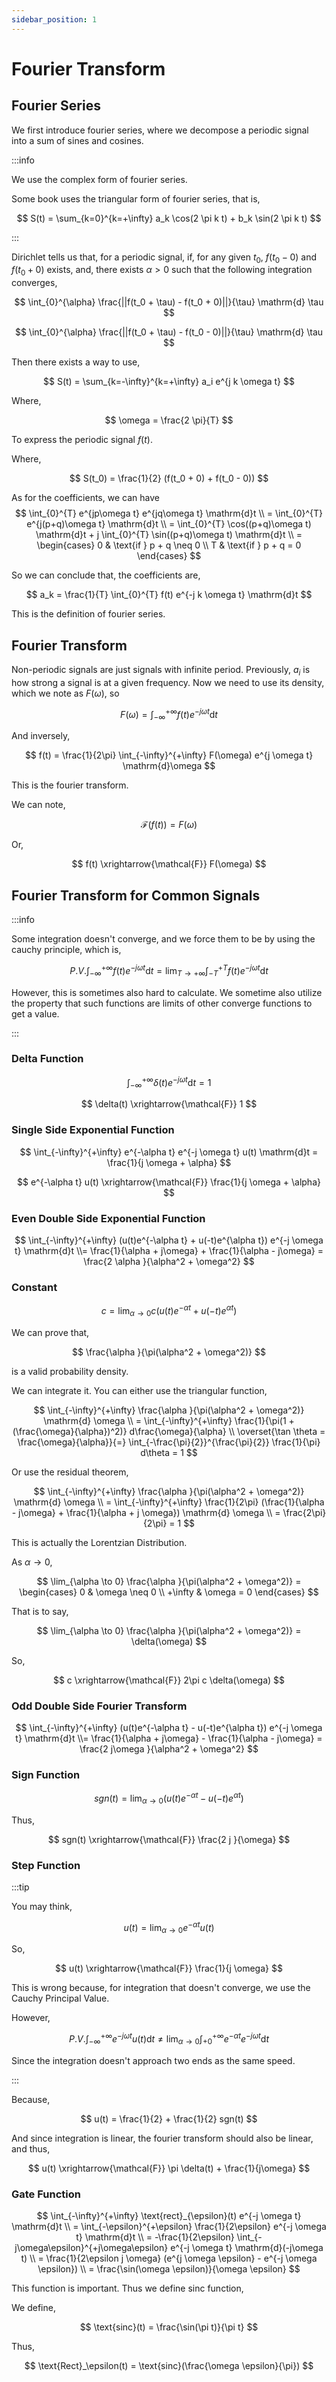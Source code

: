 ```yaml
---
sidebar_position: 1
---
```


# Fourier Transform

## Fourier Series

We first introduce fourier series, where we decompose a periodic signal into a sum of sines and cosines.

:::info

We use the complex form of fourier series.

Some book uses the triangular form of fourier series, that is,

$$
S(t) = \sum_{k=0}^{k=+\infty} a_k \cos(2 \pi k t) + b_k \sin(2 \pi k t)
$$

:::

Dirichlet tells us that, for a periodic signal, if, for any given $t_0$, $f(t_0-0)$ and $f(t_0+0)$ exists, and, there exists $\alpha > 0$ such that the following integration converges,

$$
\int_{0}^{\alpha} \frac{||f(t_0 + \tau) - f(t_0 + 0)||}{\tau} \mathrm{d} \tau
$$

$$
\int_{0}^{\alpha} \frac{||f(t_0 + \tau) - f(t_0 - 0)||}{\tau} \mathrm{d} \tau
$$

Then there exists a way to use,

$$
S(t) = \sum_{k=-\infty}^{k=+\infty} a_i e^{j k \omega t}
$$

Where,

$$
\omega = \frac{2 \pi}{T}
$$

To express the periodic signal $f(t)$.

Where,

$$
S(t_0) = \frac{1}{2} (f(t_0 + 0) + f(t_0 - 0))
$$

As for the coefficients, we can have
$$
\int_{0}^{T} e^{jp\omega t} e^{jq\omega t} \mathrm{d}t \\
= \int_{0}^{T} e^{j(p+q)\omega t} \mathrm{d}t \\
= \int_{0}^{T} \cos((p+q)\omega t) \mathrm{d}t + j \int_{0}^{T} \sin((p+q)\omega t) \mathrm{d}t \\
= \begin{cases}
0 & \text{if } p + q \neq 0 \\
T & \text{if } p + q = 0
\end{cases}
$$

So we can conclude that, the coefficients are,

$$
a_k = \frac{1}{T} \int_{0}^{T} f(t) e^{-j k \omega t} \mathrm{d}t
$$

This is the definition of fourier series.

## Fourier Transform

Non-periodic signals are just signals with infinite period. Previously, $a_i$ is how strong a signal is at a given frequency. Now we need to use its density, which we note as $F(\omega)$, so

$$
F(\omega) = \int_{-\infty}^{+\infty} f(t) e^{-j \omega t} \mathrm{d}t
$$

And inversely,

$$
f(t) = \frac{1}{2\pi} \int_{-\infty}^{+\infty} F(\omega) e^{j \omega t} \mathrm{d}\omega
$$

This is the fourier transform.

We can note,

$$
\mathcal{F}(f(t)) = F(\omega)
$$

Or,

$$
f(t) \xrightarrow{\mathcal{F}} F(\omega)
$$

## Fourier Transform for Common Signals

:::info

Some integration doesn't converge, and we force them to be by using the cauchy principle, which is,

$$
P.V. \int_{-\infty}^{+\infty} f(t) e^{-j \omega t} \mathrm{d}t = \lim_{T \to +\infty} \int_{-T}^{+T} f(t) e^{-j \omega t} \mathrm{d}t
$$

However, this is sometimes also hard to calculate. We sometime also utilize the property that such functions are limits of other converge functions to get a value.

:::

### Delta Function

$$
\int_{-\infty}^{+\infty} \delta(t) e^{-j \omega t} \mathrm{d}t = 1
$$

$$
\delta(t) \xrightarrow{\mathcal{F}} 1
$$

### Single Side Exponential Function

$$
\int_{-\infty}^{+\infty} e^{-\alpha t} e^{-j \omega t} u(t) \mathrm{d}t = \frac{1}{j \omega + \alpha}
$$

$$
e^{-\alpha t} u(t) \xrightarrow{\mathcal{F}} \frac{1}{j \omega + \alpha}
$$

### Even Double Side Exponential Function

$$
\int_{-\infty}^{+\infty} (u(t)e^{-\alpha t} + u(-t)e^{\alpha t}) e^{-j \omega t} \mathrm{d}t \\= \frac{1}{\alpha + j\omega} + \frac{1}{\alpha - j\omega} = \frac{2 \alpha }{\alpha^2 + \omega^2}
$$

### Constant

$$
c = \lim_{\alpha \to 0} c(u(t)e^{-\alpha t} + u(-t)e^{\alpha t})
$$

We can prove that,

$$
\frac{\alpha }{\pi(\alpha^2 + \omega^2)}
$$

is a valid probability density.

We can integrate it. You can either use the triangular function,

$$
\int_{-\infty}^{+\infty} \frac{\alpha }{\pi(\alpha^2 + \omega^2)} \mathrm{d} \omega \\
= \int_{-\infty}^{+\infty} \frac{1}{\pi(1 + (\frac{\omega}{\alpha})^2)} d\frac{\omega}{\alpha} \\
\overset{\tan \theta = \frac{\omega}{\alpha}}{=} \int_{-\frac{\pi}{2}}^{\frac{\pi}{2}} \frac{1}{\pi} d\theta = 1
$$

Or use the residual theorem,

$$
\int_{-\infty}^{+\infty} \frac{\alpha }{\pi(\alpha^2 + \omega^2)} \mathrm{d} \omega \\
= \int_{-\infty}^{+\infty} \frac{1}{2\pi} (\frac{1}{\alpha - j\omega} + \frac{1}{\alpha + j \omega}) \mathrm{d} \omega \\
= \frac{2\pi}{2\pi} = 1
$$

This is actually the Lorentzian Distribution.

As $\alpha \to 0$,

$$
\lim_{\alpha \to 0} \frac{\alpha }{\pi(\alpha^2 + \omega^2)} = \begin{cases}
0 & \omega \neq 0 \\
+\infty & \omega = 0
\end{cases}
$$

That is to say,

$$
\lim_{\alpha \to 0} \frac{\alpha }{\pi(\alpha^2 + \omega^2)} = \delta(\omega)
$$

So,

$$
c \xrightarrow{\mathcal{F}} 2\pi c \delta(\omega)
$$

### Odd Double Side Fourier Transform


$$
\int_{-\infty}^{+\infty} (u(t)e^{-\alpha t} - u(-t)e^{\alpha t}) e^{-j \omega t} \mathrm{d}t \\= \frac{1}{\alpha + j\omega} - \frac{1}{\alpha - j\omega} = \frac{2 j\omega }{\alpha^2 + \omega^2}
$$

### Sign Function

$$
sgn(t) = \lim_{\alpha \to 0} (u(t)e^{-\alpha t} - u(-t)e^{\alpha t})
$$

Thus,

$$
sgn(t) \xrightarrow{\mathcal{F}} \frac{2 j }{\omega}
$$

### Step Function


:::tip

You may think,

$$
u(t) = \lim_{\alpha \to 0} e^{-\alpha t} u(t)
$$

So,

$$
u(t) \xrightarrow{\mathcal{F}} \frac{1}{j \omega}
$$

This is wrong because, for integration that doesn't converge, we use the Cauchy Principal Value.

However,

$$
P.V. \int_{-\infty}^{+\infty} e^{-j \omega t} u(t) \mathrm{d}t \neq \lim_{\alpha \to 0} \int_{+0}^{+\infty} e^{-\alpha t} e^{-j \omega t} \mathrm{d}t
$$

Since the integration doesn't approach two ends as the same speed.

:::

Because,

$$
u(t) = \frac{1}{2} + \frac{1}{2} sgn(t)
$$

And since integration is linear, the fourier transform should also be linear, and thus,

$$
u(t) \xrightarrow{\mathcal{F}} \pi \delta(t) + \frac{1}{j\omega}
$$

### Gate Function

$$
\int_{-\infty}^{+\infty} \text{rect}_{\epsilon}(t) e^{-j \omega t} \mathrm{d}t \\
= \int_{-\epsilon}^{+\epsilon} \frac{1}{2\epsilon} e^{-j \omega t} \mathrm{d}t \\
= -\frac{1}{2\epsilon} \int_{-j\omega\epsilon}^{+j\omega\epsilon} e^{-j \omega t} \mathrm{d}(-j\omega t) \\
= \frac{1}{2\epsilon j \omega} (e^{j \omega \epsilon} - e^{-j \omega \epsilon}) \\
= \frac{\sin(\omega \epsilon)}{\omega \epsilon}
$$

This function is important. Thus we define $\text{sinc}$ function,

We define,

$$
\text{sinc}(t) = \frac{\sin(\pi t)}{\pi t}
$$

Thus,

$$
\text{Rect}_\epsilon(t) = \text{sinc}(\frac{\omega \epsilon}{\pi})
$$
